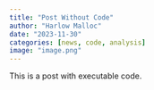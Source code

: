 ```yaml
---
title: "Post Without Code"
author: "Harlow Malloc"
date: "2023-11-30"
categories: [news, code, analysis]
image: "image.png"
---
```


This is a post with executable code.
